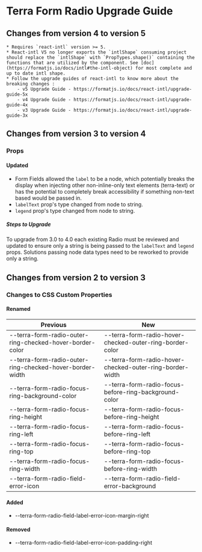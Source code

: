 
<Badge />

# Terra Form Radio Upgrade Guide

## Changes from version 4 to version 5
    * Requires `react-intl` version >= 5.
    * React-intl V5 no longer exports the `intlShape` consuming project should replace the `intlShape` with `PropTypes.shape()` containing the functions that are utilized by the component. See [doc](https://formatjs.io/docs/intl#the-intl-object) for most complete and up to date intl shape.
    * Follow the upgrade guides of react-intl to know more about the breaking changes : 
        - v5 Upgrade Guide - https://formatjs.io/docs/react-intl/upgrade-guide-5x
        - v4 Upgrade Guide - https://formatjs.io/docs/react-intl/upgrade-guide-4x
        - v3 Upgrade Guide - https://formatjs.io/docs/react-intl/upgrade-guide-3x


## Changes from version 3 to version 4

### Props

#### Updated
* Form Fields allowed the `label` to be a node, which potentially breaks the display when injecting other non-inline-only text elements (terra-text) or has the potential to completely break accessibility if something non-text based would be passed in.
* `labelText` prop's type changed from node to string.
* `legend` prop's type changed from node to string.

##### Steps to Upgrade
To upgrade from 3.0 to 4.0 each existing Radio must be reviewed and updated to ensure only a string is being passed to the `labelText` and `legend ` props. Solutions passing node data types need to be reworked to provide only a string.

## Changes from version 2 to version 3

### Changes to CSS Custom Properties

#### Renamed
| Previous | New |
|-|-|
| --terra-form-radio-outer-ring-checked-hover-border-color | --terra-form-radio-hover-checked-outer-ring-border-color |
| --terra-form-radio-outer-ring-checked-hover-border-width | --terra-form-radio-hover-checked-outer-ring-border-width |
| --terra-form-radio-focus-ring-background-color | --terra-form-radio-focus-before-ring-background-color |
| --terra-form-radio-focus-ring-height | --terra-form-radio-focus-before-ring-height |
| --terra-form-radio-focus-ring-left | --terra-form-radio-focus-before-ring-left |
| --terra-form-radio-focus-ring-top | --terra-form-radio-focus-before-ring-top |
| --terra-form-radio-focus-ring-width | --terra-form-radio-focus-before-ring-width |
| --terra-form-radio-field-error-icon | --terra-form-radio-field-error-background |

#### Added
* --terra-form-radio-field-label-error-icon-margin-right

#### Removed
* --terra-form-radio-field-label-error-icon-padding-right
